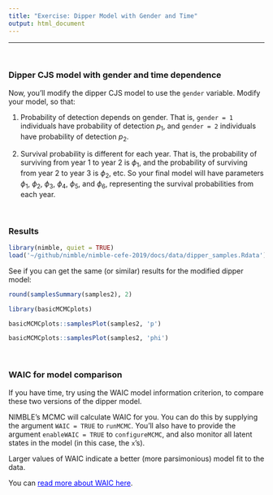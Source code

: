 ```yaml
---
title: "Exercise: Dipper Model with Gender and Time"
output: html_document
---
```


---

\   



### Dipper CJS model with gender and time dependence

Now, you'll modify the dipper CJS model to use the `gender` variable.  Modify your model, so that:

1. Probability of detection depends on gender.  That is, `gender = 1` individuals have probability of detection $p_1$, and `gender = 2` individuals have probability of detection $p_2$.

2. Survival probability is different for each year.  That is, the probability of surviving from year 1 to year 2 is $\phi_1$, and the probability of surviving from year 2 to year 3 is $\phi_2$, etc.  So your final model will have parameters $\phi_1$, $\phi_2$, $\phi_3$, $\phi_4$, $\phi_5$, and $\phi_6$, representing the survival probabilities from each year.


\   

### Results

```r
library(nimble, quiet = TRUE)
load('~/github/nimble/nimble-cefe-2019/docs/data/dipper_samples.Rdata')
```


See if you can get the same (or similar) results for the modified dipper model:

```r
round(samplesSummary(samples2), 2)

library(basicMCMCplots)

basicMCMCplots::samplesPlot(samples2, 'p')

basicMCMCplots::samplesPlot(samples2, 'phi')
```

\   

### WAIC for model comparison

If you have time, try using the WAIC model information criterion, to compare these two versions of the dipper model.

NIMBLE's MCMC will calculate WAIC for you.  You can do this by supplying the argument `WAIC = TRUE` to `runMCMC`.  You'll also have to provide the argument `enableWAIC = TRUE` to `configureMCMC`, and also monitor all latent states in the model (in this case, the `x`'s).

Larger values of WAIC indicate a better (more parsimonious) model fit to the data.

You can <a href="fig/Gelman2014_WAIC.pdf" target="_blank" style="color: blue">read more about WAIC here</a>.




\  

\  

\  

\  

\  

\  

\  

\  

\  

\  

\  

\  

\  

\  





